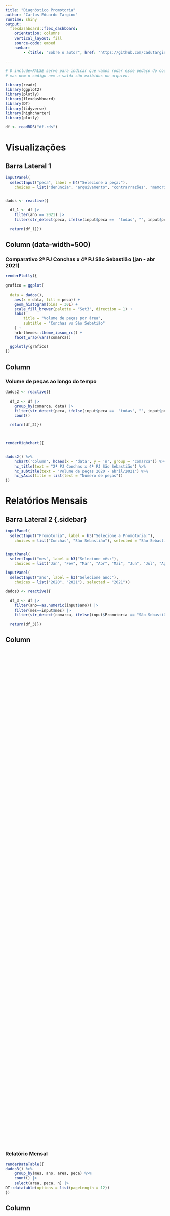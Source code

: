 ```yaml
---
title: "Diagnóstico Promotoria"
author: "Carlos Eduardo Targino"
runtime: shiny
output: 
  flexdashboard::flex_dashboard:
    orientation: columns
    vertical_layout: fill
    source-code: embed
    navbar:
        - {title: "Sobre o autor", href: "https://github.com/cadutargino/"}
   
---
```


```r

# O include=FALSE serve para indicar que vamos rodar esse pedaço do codigo
# mas nem o código nem a saída são exibidos no arquivo.

library(readr)
library(ggplot2)
library(plotly)
library(flexdashboard)
library(DT)
library(tidyverse)
library(highcharter)
library(plotly)

df <- readRDS("df.rds")

```

# Visualizações {data-icon="fa-signal"} 

## Barra Lateral 1 { .sidebar} 

```r
inputPanel(
  selectInput("peca", label = h4("Selecione a peça:"),
    choices = list("denúncia", "arquivamento", "contrarrazões", "memorial", "parecer", "ato_racionalização", "cota","parecer_protetiva", "prorrogação", "réplica","representação", "todas"), selected = "todas"))


dados <- reactive({
  
  df_1 <- df |> 
    filter(ano == 2021) |>  
    filter(str_detect(peca, ifelse(input$peca ==  "todas", "", input$peca)))  
    
  return(df_1)})

```




## Column (data-width=500)

### Comparativo 2ª PJ Conchas x 4ª PJ São Sebastião (jan - abr 2021)
```r
renderPlotly({
  
grafico = ggplot(
  
  data = dados(),
    aes(x = data, fill = peca)) +
    geom_histogram(bins = 30L) +
    scale_fill_brewer(palette = "Set3", direction = 1) +
    labs(
        title = "Volume de peças por área",
        subtitle = "Conchas vs São Sebatião"
    ) +
    hrbrthemes::theme_ipsum_rc() +
    facet_wrap(vars(comarca))

  ggplotly(grafico)
})

```

## Column {data-width=500}

### Volume de peças ao longo do tempo 
```r
dados2 <- reactive({
  
  df_2 <- df |> 
    group_by(comarca, data) |>  
    filter(str_detect(peca, ifelse(input$peca ==  "todas", "", input$peca))) |> 
    count()
    
  return(df_2)})



renderHighchart({
  

dados2() %>%
    hchart('column', hcaes(x = 'data', y = 'n', group = "comarca")) %>% 
    hc_title(text = "2ª PJ Conchas x 4ª PJ São Sebastião") %>%
    hc_subtitle(text = "Volume de peças 2020 - abril/2021") %>% 
    hc_yAxis(title = list(text = "Número de peças")) 
})
```
    


# Relatórios Mensais {data-table=row data-icon="fa-list"}

## Barra Lateral 2 {.sidebar} {data-width=200} 

```r
inputPanel(
  selectInput("Promotoria", label = h3("Selecione a Promotoria:"),
    choices = list("Conchas", "São Sebastião"), selected = "São Sebastião"))


inputPanel(
  selectInput("mes", label = h3("Selecione mês:"),
    choices = list("Jan", "Fev", "Mar", "Abr", "Mai", "Jun", "Jul", "Ago", "Set", "Out", "Nov", "Dez", "todas")))

inputPanel(
  selectInput("ano", label = h3("Selecione ano:"),
    choices = list("2020", "2021"), selected = "2021"))

dados3 <- reactive({
  
  df_3 <- df |> 
    filter(ano==as.numeric(input$ano)) |>  
    filter(mes==input$mes) |> 
    filter(str_detect(comarca, ifelse(input$Promotoria == "São Sebastião", "Sebast", input$Promotoria))) 
    
  return(df_3)})

```



Column {style="height:100pc;"}
--------------------------------------------------------

### Relatório Mensal

```r

renderDataTable({
dados3() %>% 
    group_by(mes, ano, area, peca) %>% 
    count() |> 
    select(area, peca, n) |> 
DT::datatable(options = list(pageLength = 12))
})
```


Column {style="height:100pc;"}
--------------------------------------------------------
### Lista de processos do mês selecionado


```r

renderDataTable({
dados3() %>% 
    select(comarca, area, peca, nomes) |> 
     
DT::datatable(options = list(pageLength = 12))
})


```

